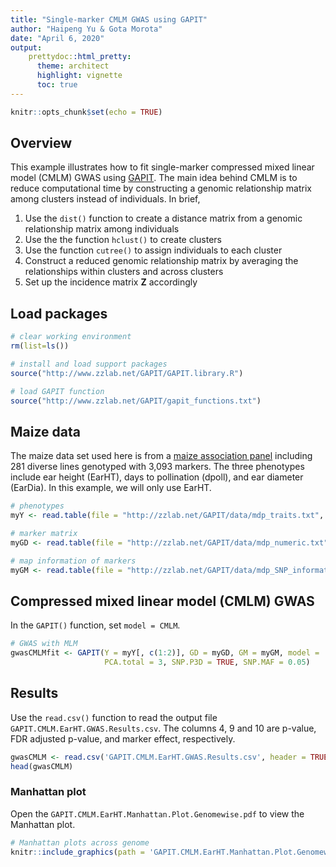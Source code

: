 ```yaml
---
title: "Single-marker CMLM GWAS using GAPIT"
author: "Haipeng Yu & Gota Morota" 
date: "April 6, 2020"
output: 
    prettydoc::html_pretty:
      theme: architect
      highlight: vignette
      toc: true
---
```

  
```r
knitr::opts_chunk$set(echo = TRUE)
```
## Overview

This example illustrates how to fit single-marker compressed mixed linear model (CMLM) GWAS using [GAPIT](http://zzlab.net/GAPIT/). The main idea behind CMLM is to reduce computational time by constructing a genomic relationship matrix among clusters instead of individuals. In brief, 

1. Use the `dist()` function to create a distance matrix from a genomic relationship matrix among individuals 
2. Use the the function `hclust()` to create clusters 
3. Use the function `cutree()` to assign individuals to each cluster
4. Construct a reduced genomic relationship matrix by averaging the relationships within clusters and across clusters 
5. Set up the incidence matrix $\mathbf{Z}$ accordingly 

## Load packages 

```r
# clear working environment
rm(list=ls()) 

# install and load support packages
source("http://www.zzlab.net/GAPIT/GAPIT.library.R") 

# load GAPIT function
source("http://www.zzlab.net/GAPIT/gapit_functions.txt")
```

## Maize data
The maize data set used here is from a [maize association panel](https://www.panzea.org/) including 281 diverse lines genotyped with 3,093 markers. The three phenotypes include ear height (EarHT), days to pollination (dpoll), and ear diameter (EarDia). In this example, we will only use EarHT. 

```r
# phenotypes
myY <- read.table(file = "http://zzlab.net/GAPIT/data/mdp_traits.txt", header = TRUE)

# marker matrix
myGD <- read.table(file = "http://zzlab.net/GAPIT/data/mdp_numeric.txt", header = TRUE)

# map information of markers 
myGM <- read.table(file = "http://zzlab.net/GAPIT/data/mdp_SNP_information.txt", header = TRUE)
```

## Compressed mixed linear model (CMLM) GWAS
In the `GAPIT()` function, set `model = CMLM`. 
```r
# GWAS with MLM 
gwasCMLMfit <- GAPIT(Y = myY[, c(1:2)], GD = myGD, GM = myGM, model = 'CMLM', 
                     PCA.total = 3, SNP.P3D = TRUE, SNP.MAF = 0.05)
```

## Results
Use the `read.csv()` function to read the output file `GAPIT.CMLM.EarHT.GWAS.Results.csv`. The columns 4, 9 and 10 are p-value, FDR adjusted p-value, and marker effect, respectively.
```r
gwasCMLM <- read.csv('GAPIT.CMLM.EarHT.GWAS.Results.csv', header = TRUE)
head(gwasCMLM)
```

### Manhattan plot
Open the `GAPIT.CMLM.EarHT.Manhattan.Plot.Genomewise.pdf` to view the Manhattan plot.
```r
# Manhattan plots across genome
knitr::include_graphics(path = 'GAPIT.CMLM.EarHT.Manhattan.Plot.Genomewise.png')
```






